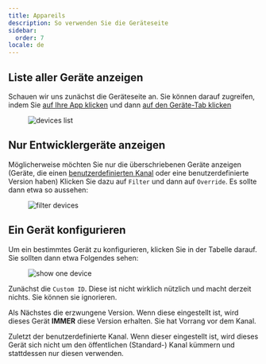 ```yaml
---
title: Appareils
description: So verwenden Sie die Geräteseite
sidebar:
  order: 7
locale: de
---
```


## Liste aller Geräte anzeigen
Schauen wir uns zunächst die Geräteseite an. Sie können darauf zugreifen, indem Sie [auf Ihre App klicken](/docs/webapp/main-page) und dann [auf den Geräte-Tab klicken](/docs/webapp/main-app-page)

<figure><img style="margin-left: auto; margin-right: auto" src="/deviceswebp" alt="devices list" /><figcaption></figcaption></figure>

## Nur Entwicklergeräte anzeigen
Möglicherweise möchten Sie nur die überschriebenen Geräte anzeigen (Geräte, die einen [benutzerdefinierten Kanal](docs/plugin/api/#setchannel) oder eine benutzerdefinierte Version haben)
Klicken Sie dazu auf `Filter` und dann auf `Override`. Es sollte dann etwa so aussehen:

<figure><img style="margin-left: auto; margin-right: auto" src="/overwrite-filterwebp" alt="filter devices" /><figcaption></figcaption></figure>

## Ein Gerät konfigurieren

Um ein bestimmtes Gerät zu konfigurieren, klicken Sie in der Tabelle darauf. Sie sollten dann etwa Folgendes sehen:

<figure><img style="margin-left: auto; margin-right: auto" src="/device-specificwebp" alt="show one device" /><figcaption></figcaption></figure>

Zunächst die `Custom ID`. Diese ist nicht wirklich nützlich und macht derzeit nichts. Sie können sie ignorieren.

Als Nächstes die erzwungene Version. Wenn diese eingestellt ist, wird dieses Gerät **IMMER** diese Version erhalten. Sie hat Vorrang vor dem Kanal.

Zuletzt der benutzerdefinierte Kanal. Wenn dieser eingestellt ist, wird dieses Gerät sich nicht um den öffentlichen (Standard-) Kanal kümmern und stattdessen nur diesen verwenden.